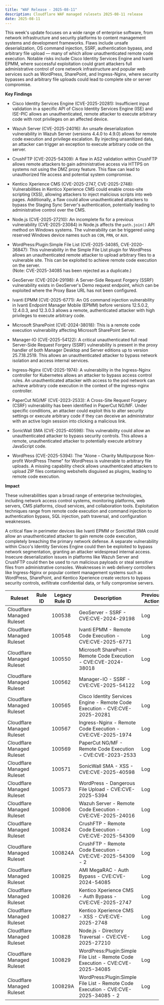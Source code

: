 ```yaml
---
title: "WAF Release - 2025-08-11"
description: Cloudflare WAF managed rulesets 2025-08-11 release
date: 2025-08-11
---
```



This week's update focuses on a wide range of enterprise software, from network infrastructure and security platforms to content management systems and development frameworks. Flaws include unsafe deserialization, OS command injection, SSRF, authentication bypass, and arbitrary file upload — many of which allow unauthenticated remote code execution. Notable risks include Cisco Identity Services Engine and Ivanti EPMM, where successful exploitation could grant attackers full administrative control of core network infrastructure and popular web services such as WordPress, SharePoint, and Ingress-Nginx, where security bypasses and arbitrary file uploads could lead to complete site or server compromise.


**Key Findings**

- Cisco Identity Services Engine (CVE-2025-20281): Insufficient input validation in a specific API of Cisco Identity Services Engine (ISE) and ISE-PIC allows an unauthenticated, remote attacker to execute arbitrary code with root privileges on an affected device.

- Wazuh Server (CVE-2025-24016): An unsafe deserialization vulnerability in Wazuh Server (versions 4.4.0 to 4.9.0) allows for remote code execution and privilege escalation. By injecting unsanitized data, an attacker can trigger an exception to execute arbitrary code on the server.


- CrushFTP (CVE-2025-54309): A flaw in AS2 validation within CrushFTP allows remote attackers to gain administrative access via HTTPS on systems not using the DMZ proxy feature. This flaw can lead to unauthorized file access and potential system compromise.


- Kentico Xperience CMS (CVE-2025-2747, CVE-2025-2748): Vulnerabilities in Kentico Xperience CMS could enable cross-site scripting (XSS), allowing attackers to inject malicious scripts into web pages. Additionally, a flaw could allow unauthenticated attackers to bypass the Staging Sync Server's authentication, potentially leading to administrative control over the CMS.


- Node.js (CVE-2025-27210): An incomplete fix for a previous vulnerability (CVE-2025-23084) in Node.js affects the `path.join()` API method on Windows systems. The vulnerability can be triggered using reserved Windows device names such as `CON`, `PRN`, or `AUX`.

- WordPress:Plugin:Simple File List (CVE-2025-34085, CVE-2020-36847): 
This vulnerability in the Simple File List plugin for WordPress allows an unauthenticated remote attacker to upload arbitrary files to a vulnerable site. This can be exploited to achieve remote code execution on the server.<br/>
(Note: CVE-2025-34085 has been rejected as a duplicate.)


- GeoServer (CVE-2024-29198): A Server-Side Request Forgery (SSRF) vulnerability exists in GeoServer's Demo request endpoint, which can be exploited where the Proxy Base URL has not been configured.

- Ivanti EPMM (CVE-2025-6771): An OS command injection vulnerability in Ivanti Endpoint Manager Mobile (EPMM) before versions 12.5.0.2, 12.4.0.3, and 12.3.0.3 allows a remote, authenticated attacker with high privileges to execute arbitrary code.

- Microsoft SharePoint (CVE-2024-38018): This is a remote code execution vulnerability affecting Microsoft SharePoint Server.

- Manager-IO (CVE-2025-54122): A critical unauthenticated full read Server-Side Request Forgery (SSRF) vulnerability is present in the proxy handler of both Manager Desktop and Server editions up to version 25.7.18.2519. This allows an unauthenticated attacker to bypass network isolation and access internal services.

- Ingress-Nginx (CVE-2025-1974): A vulnerability in the Ingress-Nginx controller for Kubernetes allows an attacker to bypass access control rules. An unauthenticated attacker with access to the pod network can achieve arbitrary code execution in the context of the ingress-nginx controller. 

- PaperCut NG/MF (CVE-2023-2533): A Cross-Site Request Forgery (CSRF) vulnerability has been identified in PaperCut NG/MF. Under specific conditions, an attacker could exploit this to alter security settings or execute arbitrary code if they can deceive an administrator with an active login session into clicking a malicious link.

- SonicWall SMA (CVE-2025-40598): This vulnerability could allow an unauthenticated attacker to bypass security controls. This allows a remote, unauthenticated attacker to potentially execute arbitrary JavaScript code.

- WordPress (CVE-2025-5394): The "Alone – Charity Multipurpose Non-profit WordPress Theme" for WordPress  is vulnerable to arbitrary file uploads. A missing capability check allows unauthenticated attackers to upload ZIP files containing webshells disguised as plugins, leading to remote code execution.


**Impact**

These vulnerabilities span a broad range of enterprise technologies, including network access control systems, monitoring platforms, web servers, CMS platforms, cloud services, and collaboration tools. Exploitation techniques range from remote code execution and command injection to authentication bypass, SQL injection, path traversal, and configuration weaknesses.

A critical flaw in perimeter devices like Ivanti EPMM or SonicWall SMA could allow an unauthenticated attacker to gain remote code execution, completely breaching the primary network defense. A separate vulnerability within Cisco's Identity Services Engine could then be exploited to bypass network segmentation, granting an attacker widespread internal access. Insecure deserialization issues in platforms like Wazuh Server and CrushFTP could then be used to run malicious payloads or steal sensitive files from administrative consoles. Weaknesses in web delivery controllers like Ingress-Nginx or popular content management systems such as WordPress, SharePoint, and Kentico Xperience create vectors to bypass security controls, exfiltrate confidential data, or fully compromise servers. 

<table style="width: 100%">
  <thead>
    <tr>
      <th>Ruleset</th>
      <th>Rule ID</th>
      <th>Legacy Rule ID</th>
      <th>Description</th>
      <th>Previous Action</th>
      <th>New Action</th>
      <th>Comments</th>
    </tr>
  </thead>
  <tbody>
    <tr>
      <td>Cloudflare Managed Ruleset</td>
      <td>
        <RuleID id="ec6480c81253494b947d891e51bc8df1" />
      </td>
      <td>100538</td>
      <td>GeoServer - SSRF - CVE:CVE-2024-29198</td>
      <td>Log</td>
      <td>Block</td>
      <td>This is a New Detection</td>
    </tr>
    <tr>
      <td>Cloudflare Managed Ruleset</td>
      <td>
        <RuleID id="b8cb07170b5e4c2b989119cac9e0b290" />
      </td>
      <td>100548</td>
      <td>Ivanti EPMM - Remote Code Execution - CVE:CVE-2025-6771</td>
      <td>Log</td>
      <td>Block</td>
      <td>This is a New Detection</td>
    </tr>
    <tr>
      <td>Cloudflare Managed Ruleset</td>
      <td>
        <RuleID id="b3524bf5f5174b65bc892122ad93cda8" />
      </td>
      <td>100550</td>
      <td>Microsoft SharePoint - Remote Code Execution - CVE:CVE-2024-38018</td>
      <td>Log</td>
      <td>Block</td>
      <td>This is a New Detection</td>
    </tr>
    <tr>
      <td>Cloudflare Managed Ruleset</td>
      <td>
        <RuleID id="e1369c5d629f4f10a14141381dca5738" />
      </td>
      <td>100562</td>
      <td>Manager-IO - SSRF - CVE:CVE-2025-54122</td>
      <td>Log</td>
      <td>Block</td>
      <td>This is a New Detection</td>
    </tr>
    <tr>
      <td>Cloudflare Managed Ruleset</td>
      <td>
        <RuleID id="136f67e2b6a84f15ab9a82a52e9137e1" />
      </td>
      <td>100565</td>
      <td>
        Cisco Identity Services Engine - Remote Code Execution -
        CVE:CVE-2025-20281
      </td>
      <td>Log</td>
      <td>Block</td>
      <td>This is a New Detection</td>
    </tr>
    <tr>
      <td>Cloudflare Managed Ruleset</td>
      <td>
        <RuleID id="ed759f7e44184fa398ef71785d8102e1" />
      </td>
      <td>100567</td>
      <td>Ingress-Nginx - Remote Code Execution - CVE:CVE-2025-1974</td>
      <td>Log</td>
      <td>Disabled</td>
      <td>This is a New Detection</td>
    </tr>
    <tr>
      <td>Cloudflare Managed Ruleset</td>
      <td>
        <RuleID id="71b8e7b646f94d79873213cd99105c43" />
      </td>
      <td>100569</td>
      <td>PaperCut NG/MF - Remote Code Execution - CVE:CVE-2023-2533</td>
      <td>Log</td>
      <td>Block</td>
      <td>This is a New Detection</td>
    </tr>
    <tr>
      <td>Cloudflare Managed Ruleset</td>
      <td>
        <RuleID id="2450bfbb0cfb4804b109d1c42c81dc88" />
      </td>
      <td>100571</td>
      <td>SonicWall SMA - XSS - CVE:CVE-2025-40598</td>
      <td>Log</td>
      <td>Block</td>
      <td>This is a New Detection</td>
    </tr>
    <tr>
      <td>Cloudflare Managed Ruleset</td>
      <td>
        <RuleID id="8ce1903b67e24205a93f5fe6926c96d4" />
      </td>
      <td>100573</td>
      <td>WordPress - Dangerous File Upload - CVE:CVE-2025-5394</td>
      <td>Log</td>
      <td>Block</td>
      <td>This is a New Detection</td>
    </tr>
    <tr>
      <td>Cloudflare Managed Ruleset</td>
      <td>
        <RuleID id="7fdb3c7bc7b74703aeef4ab240ec2fda" />
      </td>   
      <td>100806</td>      
      <td>Wazuh Server - Remote Code Execution - CVE:CVE-2025-24016</td>
      <td>Log</td>
      <td>Block</td>
      <td>This is a New Detection</td>
    </tr>
    <tr>
      <td>Cloudflare Managed Ruleset</td>
      <td>
        <RuleID id="fe088163f51f4928a3c8d91e2401fa3b" />
      </td>
      <td>100824</td>
      <td>CrushFTP - Remote Code Execution - CVE:CVE-2025-54309</td>
      <td>Log</td>
      <td>Block</td>      
      <td>This is a New Detection</td>
    </tr>
    <tr>
      <td>Cloudflare Managed Ruleset</td>
      <td>
        <RuleID id="3638baed75924604987b86d874920ace" />
      </td>
      <td>100824A</td>
      <td>CrushFTP - Remote Code Execution - CVE:CVE-2025-54309 - 2</td>
      <td>Log</td>
      <td>Block</td>      
      <td>This is a New Detection</td>
    </tr>
    <tr>
      <td>Cloudflare Managed Ruleset</td>
      <td>
        <RuleID id="dda4f95b3a3e4ebb9e194aa5c7e63549" />
      </td>
      <td>100825</td>
      <td>AMI MegaRAC - Auth Bypass - CVE:CVE-2024-54085</td>
      <td>Log</td>
      <td>Block</td> 
      <td>This is a New Detection</td>
    </tr>
    <tr>
      <td>Cloudflare Managed Ruleset</td>
      <td>
        <RuleID id="7dc07014cefa4ce9adf21da7b79037e6" />
      </td>
      <td>100826</td>
      <td>Kentico Xperience CMS - Auth Bypass - CVE:CVE-2025-2747</td>
      <td>Log</td>
      <td>Block</td>
      <td>This is a New Detection</td>
    </tr>
    <tr>
      <td>Cloudflare Managed Ruleset</td>
      <td>
        <RuleID id="7c7a0a37e79a4949ba840c9acaf261aa" />
      </td>
      <td>100827</td>
      <td>Kentico Xperience CMS - XSS - CVE:CVE-2025-2748</td>
      <td>Log</td>
      <td>Block</td>
      <td>This is a New Detection</td>
    </tr>
    <tr>
      <td>Cloudflare Managed Ruleset</td>
      <td>
        <RuleID id="54dd826f578c483196ce852b6f1c2d12" />
      </td>
      <td>100828</td>
      <td>Node.js - Directory Traversal - CVE:CVE-2025-27210</td>
      <td>Log</td>
      <td>Block</td>
      <td>This is a New Detection</td>
    </tr>
    <tr>
      <td>Cloudflare Managed Ruleset</td>
      <td>
        <RuleID id="a2867f7456c14213a94509a40341fccc" />
      </td>
      <td>100829</td>
      <td>
        WordPress:Plugin:Simple File List - Remote Code Execution -
        CVE:CVE-2025-34085
      </td>
      <td>Log</td>
      <td>Block</td>
      <td>This is a New Detection</td>
    </tr>
    <tr>
      <td>Cloudflare Managed Ruleset</td>
      <td>
        <RuleID id="4cdb0e792d1a428a897526624cefeeda" />
      </td>
      <td>100829A</td>
      <td>
        WordPress:Plugin:Simple File List - Remote Code Execution -
        CVE:CVE-2025-34085 - 2
      </td>
      <td>Log</td>
      <td>Disabled</td>
      <td>This is a New Detection</td>
    </tr>
  </tbody>
</table>